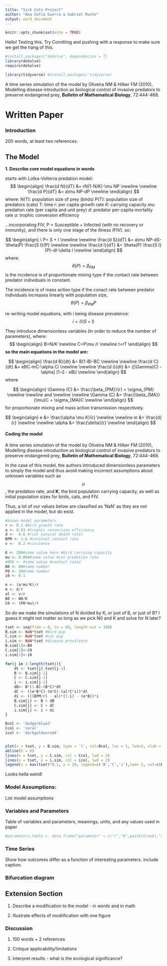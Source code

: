 ```yaml
---
title: "Sick Cats Project"
author: "Ana Sofia Guerra & Gabriel Runte"
output: word_document
---
```


```r
knitr::opts_chunk$set(echo = TRUE)
```

Hello! Testing this. Try Comitting and pushing with a response to make sure we get the hang of this. 
 
```r
#install.packages("deSolve", dependencies = T)
library(deSolve)
require(deSolve)

library(tidyverse) #install.packages('tidyverse)
```
 
A time series simulation of the model by Oliveira NM & Hilker FM (2010), Modelling disease introduction as biological control of invasive predators to preserve endangered prey, **Bulletin of Mathematical Biology**, 72:444-468. 


# Written Paper

### Introduction
200 words, at least two references. 
 
## The Model

**1. Describe core model equations in words**

starts with Lotka-Volterra predation model:
$$
\begin{align}
\frac{d N}{dT}  &= rN(1-N/K)-\mu NP 
\newline
\newline
\frac{d P}{dT} &= a\mu NP-dP
\newline
\end{align}
$$
where:
N(T): population size of prey (birds)
P(T): population size of predators (cats)
T: time
*r*: per capita growth rate
*K*: carrying capacity
*mu*: predation rate (per capita and unit prey)
*d*: predator per-capita mortality rate
*a*: trophic conversion efficiency

...incorporating FIV, P = Susceptible + Infected (with no recovery or immunity), and there is only one stage of the illness (FIV). so:

$$
\begin{align}
\ P= S + I
\newline
\newline
\frac{d S}{dT}  &=  a\mu NP-dS-\theta(P) \frac{S I}{P}
\newline
\newline
\frac{d I}{dT} &= \theta(P) \frac{S I}{P}-dI-\delta I
\newline
\end{align}
$$
where: $$\theta(P) = \beta_{PM}$$ is the incidence is of proportionate mixing type if the contact rate between predator individuals in constant.

The incidence is of mass action type if the conact rate between predator individuals increases linearly with population size, $$\theta(P) = \beta_{PM} P$$


re-writing model equations, with i being disease prevalence: 
$$ i = I/(S+I) $$

They introduce dimensionless variables (in order to reduce the number of parameters), where:
$$ 
\begin{align}
B=N/K
\newline
C=P\mu /r
\newline
t=rT
\end{align}
$$
**so the main equations in the model are: **

$$
\begin{align}
\frac{d B}{dt}  &= B(1-B)-BC
\newline
\newline
\frac{d C}{dt}  &= eBC-mC-\alpha Ci
\newline
\newline
\frac{d i}{dt}  &= ([\Gamma(C) - \alpha] [1-i] - eB)i
\newline
\end{align}
$$
where

$$
\begin{align}
\Gamma (C)  &= \frac{\beta_{PM}}{r} = \sigma_{PM}
\newline
\newline
and
\newline
\newline
\Gamma (C)  &= \frac{\beta_{MA}}{\mu}C = \sigma_{MA}C
\newline
\end{align}
$$
for proportionate mixing and mass action transmission respectively. 

$$
\begin{align}
e  &= \frac{\alpha \mu K}{r}
\newline
\newline
m  &= \frac{d}{r}
\newline
\newline
\alpha  &= \frac{\delta}{r}
\newline
\end{align}
$$

#### Coding the model

A time series simulation of the model by Oliveira NM & Hilker FM (2010), Modelling disease introduction as biological control of invasive predators to preserve endangered prey, **Bulletin of Mathematical Biology**, 72:444-468. 

In the case of this model, the authors introduced dimensionless parameters to simply the model and thus avoid making incorrect assumptions about unknown variables such as $$\mu$$, the predation rate, and **K**, the bird population carrying capacity, as well as initial population sizes for birds, cats, and FIV. 

Thus, a lot of our values below are classified as 'NaN' as they are not applied in the model, but do exist. 

```r
#known model parameters
r <- 0.1 #bird growth rate
a <- 0.03 #trophic conversion efficiency
d <-  0.6 #(cat natural death rate) 
BPM <- 1.6 #constant contact rate
v <-  0.2 #virulence
```

```r
K <- 200#some value here #bird carrying capacity
mu <- 0.004#some value #cat predation rate
#BMA <- #some value #contact rate2
N0 <- 60#some number
P0 <- 20#some number
i0 <- 0.1
```

```r
e <- (a*mu*K)/r
m <- d/r
al <- v/r
B0 <- N0/K
C0 <- (P0*mu)/r
```



 So do we make the simulations of N divided by K, or just of B, or just of B? I guess it might not matter so long as we pick N0 and K and solve for N later?

```r
tset <- seq(from = 0, to = 60, length.out = 100)
B.sim <- NaN*tset #bird pop 
C.sim <- NaN*tset #cat pop 
i.sim <- NaN*tset #disease prevalence
B.sim[1]<-B0
C.sim[1]<-C0
i.sim[1]<-i0
```

```r
for(j in 2:length(tset)){
	dt <- tset[j]-tset[j-1]
	B <- B.sim[j-1] 
	C <- C.sim[j-1]
	i <- i.sim[j-1]
	dB<- B*(1-B)-(B*C)*dt
	dC <- ((e*B*C)-(m*C)-(al*C*i))*dt 
	di <- (((BPM/r) - al)*(1-i) - (e*B))*i
	B.sim[j] <- B + dB 
	C.sim[j] <- C + dC 
	i.sim[j] <- i + di 
}
```



```r
Bcol <- 'dodgerblue3'
Ccol <- 'coral'
icol <- 'darkgoldenrod4'


plot(x = tset, y = B.sim, type = 'l', col=Bcol, las = 1, lwd=2, xlab = 'Time', ylab = 'Number of Individuals', ylim = c(-1000,1000))
abline(h = 0)
lines(x = tset, y = C.sim, col = Ccol, lwd = 2)
lines(x = tset, y = i.sim, col = icol, lwd = 2)
legend(x = max(tset)*0.1, y = 20, legend=c('B','C','i'),lwd= 2, col=c(Bcol,Ccol,icol), horiz=TRUE)
```

Looks hella weird!

### Model Assumptions:
List model assumptions

### Variables and Parameters
Table of variables and parameters, meanings, units, and any values used in paper

```r
#parameters.table <- data.frame("parameter" = c("r","K",paste($\mu$),"a","d",), "definition" = " ", "value" = , "units" =, stringsAsFactors = FALSE)
```

### Time Series
Show how outcomes differ as a function of interesting parameters. include caption. 

### Bifurcation diagram

## Extension Section

1. Describe a modification to the model - in words and in math

2. Illustrate effects of modiification with one figure 

### Discussion

1. 100 words + 2 references

2. Critique applicability/limitations

3. Interpret results - what is the ecological significance? 


